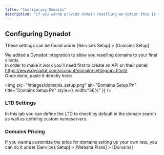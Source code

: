 ```yaml
---
title: "Configuring Domains"
description: "if you wanna provide domain reselling as option this is the right page to get started."
---
```


## Configuring Dynadot

These settings can be found under [Services Setup] \> [Domains Setup]

We added a Dynadot integration to allow you reselling domains to your final clients.\
In order to make it work you'll need first to create an API on their panel:\
https://www.dynadot.com/account/domain/setting/api.html\\
\
Once done, paste it directly here:

<img
  src="/images/domains_setup.png"
  alt="Domains Setup Pn"
  title="Domains Setup Pn"
  style={{ width:"36%" }}
/>

### LTD Settings

In this tab you can define the LTD to check by default in the domain search as well as defining custom nameservers.

### Domains Pricing

If you wanna customize the price for domains setting up your own rate, you can do it under [Services Setup] \> [Website Plans] \> [Domains]